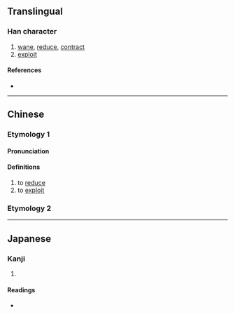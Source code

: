 {{character info/new}}
==Translingual==

===Han character===
{{Han char|rn=74|rad=月|as=07|sn=11|four=73247|canj=BICE|ids=⿰月夋}}

# [[wane]], [[reduce]], [[contract]]
# [[exploit]]

====References====
* {{Han ref|kx=0505.260|dkj=14365|dj=0884.200|hdz=32082.100|uh=6718|ud=26392|bh=D5AF|bd=54703}}

----

==Chinese==

{{zh-forms}}
===Etymology 1===
====Pronunciation====
{{zh-pron
|m=juàn
|m-s=
|c=zyun1,zeon1,zeon3,zeoi1,syun1 <!--please check if there're any confusion of etymology 2-->
|c-t=
|g=
|h=pfs=
|j=
|md=
|mn=
|mn-t=
|w=
|x=
|mc=y <!--please check if there're any confusion of etymology 2-->
|oc=y <!--please check if there're any confusion of etymology 2-->
|cat=v
}}

====Definitions====
{{zh-hanzi}}

# to [[reduce]]
# to [[exploit]]
===Etymology 2===
{{zh-see|脧|v}}
----

==Japanese==

===Kanji===
{{ja-kanji|grade=|rs=月07}}

# {{defn|lang=ja|sort=月07}}

====Readings====
* {{ja-readings|on=[[せん]] (sen)|kun=[[ちじまる]] (chijimaru), [[ちじむ]] (chijimu), [[へる]] (heru)}}